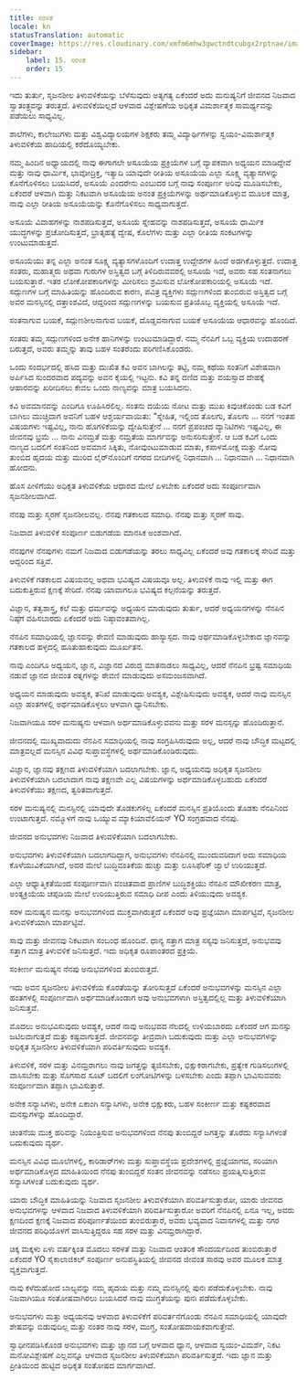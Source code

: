 ```yaml
---
title: ಸರಳತೆ
locale: kn
statusTranslation: automatic
coverImage: https://res.cloudinary.com/xmfm6mhw3gwctndtcubgx2rptnae/image/upload/v1740337243/small_cover_educacion_fundamental_a051170f1c.webp
sidebar:
    label: 15. ಸರಳತೆ
    order: 15
---
```

ಇದು ತುರ್ತು, ಸೃಜನಶೀಲ ತಿಳುವಳಿಕೆಯನ್ನು ಬೆಳೆಸುವುದು ಅತ್ಯಗತ್ಯ ಏಕೆಂದರೆ ಅದು ಮನುಷ್ಯನಿಗೆ ಜೀವನದ ನಿಜವಾದ ಸ್ವಾತಂತ್ರ್ಯವನ್ನು ತರುತ್ತದೆ. ತಿಳುವಳಿಕೆಯಿಲ್ಲದೆ ಆಳವಾದ ವಿಶ್ಲೇಷಣೆಯ ಅಧಿಕೃತ ವಿಮರ್ಶಾತ್ಮಕ ಸಾಮರ್ಥ್ಯವನ್ನು ಪಡೆಯಲು ಸಾಧ್ಯವಿಲ್ಲ.

ಶಾಲೆಗಳು, ಕಾಲೇಜುಗಳು ಮತ್ತು ವಿಶ್ವವಿದ್ಯಾಲಯಗಳ ಶಿಕ್ಷಕರು ತಮ್ಮ ವಿದ್ಯಾರ್ಥಿಗಳನ್ನು ಸ್ವಯಂ-ವಿಮರ್ಶಾತ್ಮಕ ತಿಳುವಳಿಕೆಯ ಹಾದಿಯಲ್ಲಿ ಕರೆದೊಯ್ಯಬೇಕು.

ನಮ್ಮ ಹಿಂದಿನ ಅಧ್ಯಾಯದಲ್ಲಿ ನಾವು ಈಗಾಗಲೇ ಅಸೂಯೆಯ ಪ್ರಕ್ರಿಯೆಗಳ ಬಗ್ಗೆ ವ್ಯಾಪಕವಾಗಿ ಅಧ್ಯಯನ ಮಾಡಿದ್ದೇವೆ ಮತ್ತು ನಾವು ಧಾರ್ಮಿಕ, ಭಾವೋದ್ರಿಕ್ತ, ಇತ್ಯಾದಿ ಯಾವುದೇ ರೀತಿಯ ಅಸೂಯೆಯ ಎಲ್ಲಾ ಸೂಕ್ಷ್ಮ ವ್ಯತ್ಯಾಸಗಳನ್ನು ಕೊನೆಗೊಳಿಸಲು ಬಯಸಿದರೆ, ಅಸೂಯೆ ಎಂದರೇನು ಎಂಬುದರ ಬಗ್ಗೆ ನಾವು ಸಂಪೂರ್ಣ ಅರಿವು ಮೂಡಿಸಬೇಕು, ಏಕೆಂದರೆ ಆಳವಾಗಿ ಮತ್ತು ನಿಕಟವಾಗಿ ಅಸೂಯೆಯ ಅನಂತ ಪ್ರಕ್ರಿಯೆಗಳನ್ನು ಅರ್ಥಮಾಡಿಕೊಳ್ಳುವ ಮೂಲಕ ಮಾತ್ರ, ನಾವು ಎಲ್ಲಾ ರೀತಿಯ ಅಸೂಯೆಯನ್ನು ಕೊನೆಗೊಳಿಸಲು ಸಾಧ್ಯವಾಗುತ್ತದೆ.

ಅಸೂಯೆ ವಿವಾಹಗಳನ್ನು ನಾಶಪಡಿಸುತ್ತದೆ, ಅಸೂಯೆ ಸ್ನೇಹವನ್ನು ನಾಶಪಡಿಸುತ್ತದೆ, ಅಸೂಯೆ ಧಾರ್ಮಿಕ ಯುದ್ಧಗಳನ್ನು ಪ್ರಚೋದಿಸುತ್ತದೆ, ಭ್ರಾತೃಹತ್ಯೆ ದ್ವೇಷ, ಕೊಲೆಗಳು ಮತ್ತು ಎಲ್ಲಾ ರೀತಿಯ ಸಂಕಟಗಳನ್ನು ಉಂಟುಮಾಡುತ್ತದೆ.

ಅಸೂಯೆಯು ತನ್ನ ಎಲ್ಲಾ ಅನಂತ ಸೂಕ್ಷ್ಮ ವ್ಯತ್ಯಾಸಗಳೊಂದಿಗೆ ಉದಾತ್ತ ಉದ್ದೇಶಗಳ ಹಿಂದೆ ಅಡಗಿಕೊಳ್ಳುತ್ತದೆ. ಉದಾತ್ತ ಸಂತರು, ಮಹಾತ್ಮರು ಅಥವಾ ಗುರುಗಳ ಅಸ್ತಿತ್ವದ ಬಗ್ಗೆ ತಿಳಿದಿರುವವರಲ್ಲಿ ಅಸೂಯೆ ಇದೆ, ಅವರು ಸಹ ಸಂತನಾಗಲು ಬಯಸುತ್ತಾರೆ. ಇತರ ಲೋಕೋಪಕಾರಿಗಳನ್ನು ಮೀರಿಸಲು ಶ್ರಮಿಸುವ ಲೋಕೋಪಕಾರಿಯಲ್ಲಿ ಅಸೂಯೆ ಇದೆ. ಸದ್ಗುಣಗಳ ಬಗ್ಗೆ ಮಾಹಿತಿಯನ್ನು ಹೊಂದಿರುವ ಕಾರಣ, ಪವಿತ್ರ ವ್ಯಕ್ತಿಗಳು ಸದ್ಗುಣಗಳಿಂದ ತುಂಬಿರುವ ಅಸ್ತಿತ್ವದ ಬಗ್ಗೆ ಅವರ ಮನಸ್ಸಿನಲ್ಲಿ ದತ್ತಾಂಶವಿದೆ, ಆದ್ದರಿಂದ ಸದ್ಗುಣಗಳನ್ನು ಬಯಸುವ ಪ್ರತಿಯೊಬ್ಬ ವ್ಯಕ್ತಿಯಲ್ಲಿ ಅಸೂಯೆ ಇದೆ.

ಸಂತನಾಗುವ ಬಯಕೆ, ಸದ್ಗುಣಶೀಲನಾಗುವ ಬಯಕೆ, ದೊಡ್ಡವನಾಗುವ ಬಯಕೆ ಅಸೂಯೆಯ ಆಧಾರವನ್ನು ಹೊಂದಿದೆ.

ಸಂತರು ತಮ್ಮ ಸದ್ಗುಣಗಳಿಂದ ಅನೇಕ ಹಾನಿಗಳನ್ನು ಉಂಟುಮಾಡಿದ್ದಾರೆ. ನಮ್ಮ ನೆನಪಿಗೆ ಒಬ್ಬ ವ್ಯಕ್ತಿಯ ಉದಾಹರಣೆ ಬರುತ್ತದೆ, ಅವರು ತಮ್ಮನ್ನು ತಾವು ಬಹಳ ಸಂತರೆಂದು ಪರಿಗಣಿಸಿಕೊಂಡರು.

ಒಂದು ಸಂದರ್ಭದಲ್ಲಿ ಹಸಿದ ಮತ್ತು ದುಃಖಿತ ಕವಿ ಅವನ ಬಾಗಿಲನ್ನು ತಟ್ಟಿ, ನಮ್ಮ ಕಥೆಯ ಸಂತನಿಗೆ ವಿಶೇಷವಾಗಿ ಅರ್ಪಿಸಿದ ಸುಂದರವಾದ ಪದ್ಯವನ್ನು ಅವನ ಕೈಯಲ್ಲಿ ಇಟ್ಟನು. ಕವಿ ತನ್ನ ದಣಿದ ಮತ್ತು ವಯಸ್ಸಾದ ದೇಹಕ್ಕೆ ಆಹಾರವನ್ನು ಖರೀದಿಸಲು ಕೇವಲ ಒಂದು ನಾಣ್ಯವನ್ನು ಮಾತ್ರ ಬಯಸಿದನು.

ಕವಿ ಅವಮಾನವನ್ನು ಎಂದಿಗೂ ಊಹಿಸಿರಲಿಲ್ಲ. ಸಂತನು ದಯೆಯ ನೋಟ ಮತ್ತು ಮುಖ ಕಿವುಚಿಕೊಂಡು ಬಡ ಕವಿಗೆ ಬಾಗಿಲು ಮುಚ್ಚಿದಾಗ ಅವನಿಗೆ ಬಹಳ ಆಶ್ಚರ್ಯವಾಯಿತು: "ಸ್ನೇಹಿತ, ಇಲ್ಲಿಂದ ತೊಲಗು, ತೊಲಗು ... ನನಗೆ ಇಂತಹ ವಿಷಯಗಳು ಇಷ್ಟವಿಲ್ಲ, ನಾನು ಹೊಗಳಿಕೆಯನ್ನು ದ್ವೇಷಿಸುತ್ತೇನೆ ... ನನಗೆ ಪ್ರಪಂಚದ ವ್ಯಾನಿಟಿಗಳು ಇಷ್ಟವಿಲ್ಲ, ಈ ಜೀವನವು ಭ್ರಮೆ ... ನಾನು ವಿನಮ್ರತೆ ಮತ್ತು ನಮ್ರತೆಯ ಮಾರ್ಗವನ್ನು ಅನುಸರಿಸುತ್ತೇನೆ. ಆ ಬಡ ಕವಿಗೆ ಒಂದು ನಾಣ್ಯದ ಬದಲಿಗೆ ಸಂತನಿಂದ ಅವಮಾನ ಸಿಕ್ಕಿತು, ನೋವುಂಟುಮಾಡುವ ಮಾತು, ಕಪಾಳಮೋಕ್ಷ ಮತ್ತು ನೋವು ತುಂಬಿದ ಹೃದಯ ಮತ್ತು ಮುರಿದ ಲೈರ್‌ನೊಂದಿಗೆ ನಗರದ ಬೀದಿಗಳಲ್ಲಿ ನಿಧಾನವಾಗಿ ... ನಿಧಾನವಾಗಿ ... ನಿಧಾನವಾಗಿ ಹೋದನು.

ಹೊಸ ಪೀಳಿಗೆಯು ಅಧಿಕೃತ ತಿಳುವಳಿಕೆಯ ಆಧಾರದ ಮೇಲೆ ಏಳಬೇಕು ಏಕೆಂದರೆ ಅದು ಸಂಪೂರ್ಣವಾಗಿ ಸೃಜನಶೀಲವಾಗಿದೆ.

ನೆನಪು ಮತ್ತು ಸ್ಮರಣೆ ಸೃಜನಶೀಲವಲ್ಲ. ನೆನಪು ಗತಕಾಲದ ಸಮಾಧಿ. ನೆನಪು ಮತ್ತು ಸ್ಮರಣೆ ಸಾವು.

ನಿಜವಾದ ತಿಳುವಳಿಕೆ ಸಂಪೂರ್ಣ ಬಿಡುಗಡೆಯ ಮಾನಸಿಕ ಅಂಶವಾಗಿದೆ.

ನೆನಪುಗಳ ನೆನಪುಗಳು ನಮಗೆ ನಿಜವಾದ ಬಿಡುಗಡೆಯನ್ನು ತರಲು ಸಾಧ್ಯವಿಲ್ಲ ಏಕೆಂದರೆ ಅವು ಗತಕಾಲಕ್ಕೆ ಸೇರಿವೆ ಮತ್ತು ಆದ್ದರಿಂದ ಸತ್ತಿವೆ.

ತಿಳುವಳಿಕೆ ಗತಕಾಲದ ವಿಷಯವಲ್ಲ ಅಥವಾ ಭವಿಷ್ಯದ ವಿಷಯವೂ ಅಲ್ಲ. ತಿಳುವಳಿಕೆ ನಾವು ಇಲ್ಲಿ ಮತ್ತು ಈಗ ಬದುಕುತ್ತಿರುವ ಕ್ಷಣಕ್ಕೆ ಸೇರಿದೆ. ನೆನಪು ಯಾವಾಗಲೂ ಭವಿಷ್ಯದ ಕಲ್ಪನೆಯನ್ನು ತರುತ್ತದೆ.

ವಿಜ್ಞಾನ, ತತ್ವಶಾಸ್ತ್ರ, ಕಲೆ ಮತ್ತು ಧರ್ಮವನ್ನು ಅಧ್ಯಯನ ಮಾಡುವುದು ತುರ್ತು, ಆದರೆ ಅಧ್ಯಯನಗಳನ್ನು ನೆನಪಿನ ನಿಷ್ಠೆಗೆ ವಹಿಸಬಾರದು ಏಕೆಂದರೆ ಅದು ನಿಷ್ಠಾವಂತವಾಗಿಲ್ಲ.

ನೆನಪಿನ ಸಮಾಧಿಯಲ್ಲಿ ಜ್ಞಾನವನ್ನು ಠೇವಣಿ ಮಾಡುವುದು ಹಾಸ್ಯಾಸ್ಪದ. ನಾವು ಅರ್ಥಮಾಡಿಕೊಳ್ಳಬೇಕಾದ ಜ್ಞಾನವನ್ನು ಗತಕಾಲದ ಹಳ್ಳದಲ್ಲಿ ಹೂತುಹಾಕುವುದು ಮೂರ್ಖತನ.

ನಾವು ಎಂದಿಗೂ ಅಧ್ಯಯನ, ಜ್ಞಾನ, ವಿಜ್ಞಾನದ ವಿರುದ್ಧ ಮಾತನಾಡಲು ಸಾಧ್ಯವಿಲ್ಲ, ಆದರೆ ನೆನಪಿನ ಭ್ರಷ್ಟ ಸಮಾಧಿಯ ನಡುವೆ ಜ್ಞಾನದ ಜೀವಂತ ರತ್ನಗಳನ್ನು ಠೇವಣಿ ಮಾಡುವುದು ಅಸಮಂಜಸವಾಗಿದೆ.

ಅಧ್ಯಯನ ಮಾಡುವುದು ಅವಶ್ಯಕ, ತನಿಖೆ ಮಾಡುವುದು ಅವಶ್ಯಕ, ವಿಶ್ಲೇಷಿಸುವುದು ಅವಶ್ಯಕ, ಆದರೆ ನಾವು ಮನಸ್ಸಿನ ಎಲ್ಲಾ ಹಂತಗಳಲ್ಲಿ ಅರ್ಥಮಾಡಿಕೊಳ್ಳಲು ಆಳವಾಗಿ ಧ್ಯಾನಿಸಬೇಕು.

ನಿಜವಾಗಿಯೂ ಸರಳ ಮನುಷ್ಯನು ಆಳವಾಗಿ ಅರ್ಥಮಾಡಿಕೊಳ್ಳುವವನು ಮತ್ತು ಸರಳ ಮನಸ್ಸನ್ನು ಹೊಂದಿರುತ್ತಾನೆ.

ಜೀವನದಲ್ಲಿ ಮುಖ್ಯವಾದುದು ನೆನಪಿನ ಸಮಾಧಿಯಲ್ಲಿ ನಾವು ಸಂಗ್ರಹಿಸಿರುವುದು ಅಲ್ಲ, ಆದರೆ ನಾವು ಬೌದ್ಧಿಕ ಮಟ್ಟದಲ್ಲಿ ಮಾತ್ರವಲ್ಲದೆ ಮನಸ್ಸಿನ ವಿವಿಧ ಸುಪ್ತಾವಸ್ಥೆಗಳಲ್ಲಿ ಅರ್ಥಮಾಡಿಕೊಂಡಿರುವುದು.

ವಿಜ್ಞಾನ, ಜ್ಞಾನವು ತಕ್ಷಣದ ತಿಳುವಳಿಕೆಯಾಗಿ ಬದಲಾಗಬೇಕು. ಜ್ಞಾನ, ಅಧ್ಯಯನವು ಅಧಿಕೃತ ಸೃಜನಶೀಲ ತಿಳುವಳಿಕೆಯಾಗಿ ಬದಲಾದಾಗ ನಾವು ತಕ್ಷಣವೇ ಎಲ್ಲ ವಿಷಯಗಳನ್ನು ಅರ್ಥಮಾಡಿಕೊಳ್ಳಬಹುದು ಏಕೆಂದರೆ ತಿಳುವಳಿಕೆಯು ತಕ್ಷಣದ, ತ್ವರಿತವಾಗುತ್ತದೆ.

ಸರಳ ಮನುಷ್ಯನಲ್ಲಿ ಮನಸ್ಸಿನಲ್ಲಿ ಯಾವುದೇ ತೊಡಕುಗಳಿಲ್ಲ ಏಕೆಂದರೆ ಮನಸ್ಸಿನ ಪ್ರತಿಯೊಂದು ತೊಡಕು ನೆನಪಿನಿಂದ ಉಂಟಾಗುತ್ತದೆ. ನಮ್ಮೊಳಗೆ ನಾವು ಒಯ್ಯುವ ಮ್ಯಾಕಿಯಾವೆಲಿಯನ್ YO ಸಂಗ್ರಹವಾದ ನೆನಪು.

ಜೀವನದ ಅನುಭವಗಳು ನಿಜವಾದ ತಿಳುವಳಿಕೆಯಾಗಿ ಬದಲಾಗಬೇಕು.

ಅನುಭವಗಳು ತಿಳುವಳಿಕೆಯಾಗಿ ಬದಲಾಗದಿದ್ದಾಗ, ಅನುಭವಗಳು ನೆನಪಿನಲ್ಲಿ ಮುಂದುವರಿದಾಗ ಅದು ಸಮಾಧಿಯ ಕೊಳೆಯುವಿಕೆಯಾಗಿದೆ, ಅದರ ಮೇಲೆ ಬುದ್ಧಿವಂತಿಕೆಯ ಹುಚ್ಚು ಮತ್ತು ಲೂಸಿಫೆರಿಕ್ ಜ್ವಾಲೆ ಉರಿಯುತ್ತದೆ.

ಎಲ್ಲಾ ಆಧ್ಯಾತ್ಮಿಕತೆಯಿಂದ ಸಂಪೂರ್ಣವಾಗಿ ವಂಚಿತವಾದ ಪ್ರಾಣಿಗಳ ಬುದ್ಧಿಶಕ್ತಿಯು ನೆನಪಿನ ಮೌಖೀಕರಣ ಮಾತ್ರ, ಅಂತ್ಯಕ್ರಿಯೆಯ ಚಪ್ಪಡಿಯ ಮೇಲೆ ಉರಿಯುತ್ತಿರುವ ಸಮಾಧಿ ದೀಪ ಎಂದು ತಿಳಿಯುವುದು ಅವಶ್ಯಕ.

ಸರಳ ಮನುಷ್ಯನ ಮನಸ್ಸು ಅನುಭವಗಳಿಂದ ಮುಕ್ತವಾಗಿರುತ್ತದೆ ಏಕೆಂದರೆ ಅವು ಪ್ರಜ್ಞೆಯಾಗಿ ಮಾರ್ಪಟ್ಟಿವೆ, ಸೃಜನಶೀಲ ತಿಳುವಳಿಕೆಯಾಗಿ ಮಾರ್ಪಟ್ಟಿವೆ.

ಸಾವು ಮತ್ತು ಜೀವನವು ನಿಕಟವಾಗಿ ಸಂಬಂಧ ಹೊಂದಿವೆ. ಧಾನ್ಯ ಸತ್ತಾಗ ಮಾತ್ರ ಸಸ್ಯವು ಜನಿಸುತ್ತದೆ, ಅನುಭವವು ಸತ್ತಾಗ ಮಾತ್ರ ತಿಳುವಳಿಕೆ ಜನಿಸುತ್ತದೆ. ಇದು ಅಧಿಕೃತ ರೂಪಾಂತರದ ಪ್ರಕ್ರಿಯೆ.

ಸಂಕೀರ್ಣ ಮನುಷ್ಯನ ನೆನಪು ಅನುಭವಗಳಿಂದ ತುಂಬಿರುತ್ತದೆ.

ಇದು ಅವನ ಸೃಜನಶೀಲ ತಿಳುವಳಿಕೆಯ ಕೊರತೆಯನ್ನು ತೋರಿಸುತ್ತದೆ ಏಕೆಂದರೆ ಅನುಭವಗಳನ್ನು ಮನಸ್ಸಿನ ಎಲ್ಲಾ ಹಂತಗಳಲ್ಲಿ ಸಂಪೂರ್ಣವಾಗಿ ಅರ್ಥಮಾಡಿಕೊಂಡಾಗ ಅವು ಅನುಭವಗಳಾಗಿ ಅಸ್ತಿತ್ವದಲ್ಲಿಲ್ಲ ಮತ್ತು ತಿಳುವಳಿಕೆಯಾಗಿ ಜನಿಸುತ್ತವೆ.

ಮೊದಲು ಅನುಭವಿಸುವುದು ಅವಶ್ಯಕ, ಆದರೆ ನಾವು ಅನುಭವದ ನೆಲದಲ್ಲಿ ಉಳಿಯಬಾರದು ಏಕೆಂದರೆ ಆಗ ಮನಸ್ಸು ಜಟಿಲವಾಗುತ್ತದೆ ಮತ್ತು ಕಷ್ಟವಾಗುತ್ತದೆ. ಜೀವನವನ್ನು ತೀವ್ರವಾಗಿ ಬದುಕುವುದು ಮತ್ತು ಎಲ್ಲಾ ಅನುಭವಗಳನ್ನು ಅಧಿಕೃತ ಸೃಜನಶೀಲ ತಿಳುವಳಿಕೆಯಾಗಿ ಪರಿವರ್ತಿಸುವುದು ಅವಶ್ಯಕ.

ತಿಳುವಳಿಕೆ, ಸರಳ ಮತ್ತು ವಿನಮ್ರರಾಗಲು ನಾವು ಜಗತ್ತನ್ನು ತ್ಯಜಿಸಬೇಕು, ಭಿಕ್ಷುಕರಾಗಬೇಕು, ಪ್ರತ್ಯೇಕ ಗುಡಿಸಲುಗಳಲ್ಲಿ ವಾಸಿಸಬೇಕು ಮತ್ತು ಸೊಗಸಾದ ಸೂಟ್ ಬದಲಿಗೆ ಲಂಗೋಟಿಗಳನ್ನು ಬಳಸಬೇಕು ಎಂದು ತಪ್ಪಾಗಿ ಭಾವಿಸುವವರು ಸಂಪೂರ್ಣವಾಗಿ ತಪ್ಪಾಗಿ ಭಾವಿಸುತ್ತಾರೆ.

ಅನೇಕ ಸನ್ಯಾಸಿಗಳು, ಅನೇಕ ಏಕಾಂಗಿ ಸನ್ಯಾಸಿಗಳು, ಅನೇಕ ಭಿಕ್ಷುಕರು, ಬಹಳ ಸಂಕೀರ್ಣ ಮತ್ತು ಕಷ್ಟಕರವಾದ ಮನಸ್ಸುಗಳನ್ನು ಹೊಂದಿದ್ದಾರೆ.

ಚಿಂತನೆಯ ಮುಕ್ತ ಹರಿವನ್ನು ನಿಯಂತ್ರಿಸುವ ಅನುಭವಗಳಿಂದ ನೆನಪು ತುಂಬಿದ್ದರೆ ಜಗತ್ತನ್ನು ತೊರೆದು ಸನ್ಯಾಸಿಗಳಂತೆ ಬದುಕುವುದು ವ್ಯರ್ಥ.

ಮನಸ್ಸಿನ ವಿವಿಧ ಮೂಲೆಗಳಲ್ಲಿ, ಕಾರಿಡಾರ್‌ಗಳು ಮತ್ತು ಸುಪ್ತಾವಸ್ಥೆಯ ಪ್ರದೇಶಗಳಲ್ಲಿ ಪ್ರಜ್ಞೆಯಾಗದ, ಸರಿಯಾಗಿ ಅರ್ಥಮಾಡಿಕೊಳ್ಳದ ಮಾಹಿತಿಯಿಂದ ನೆನಪು ತುಂಬಿದ್ದರೆ ಸಂತನ ಜೀವನವನ್ನು ನಡೆಸಲು ಪ್ರಯತ್ನಿಸುತ್ತಿರುವ ಸನ್ಯಾಸಿಗಳಂತೆ ಬದುಕುವುದು ವ್ಯರ್ಥ.

ಯಾರು ಬೌದ್ಧಿಕ ಮಾಹಿತಿಯನ್ನು ನಿಜವಾದ ಸೃಜನಶೀಲ ತಿಳುವಳಿಕೆಯಾಗಿ ಪರಿವರ್ತಿಸುತ್ತಾರೋ, ಯಾರು ಜೀವನದ ಅನುಭವಗಳನ್ನು ಆಳವಾದ ನಿಜವಾದ ತಿಳುವಳಿಕೆಯಾಗಿ ಪರಿವರ್ತಿಸುತ್ತಾರೋ ಅವರಿಗೆ ನೆನಪಿನಲ್ಲಿ ಏನೂ ಇಲ್ಲ, ಅವರು ಕ್ಷಣದಿಂದ ಕ್ಷಣಕ್ಕೆ ನಿಜವಾದ ಪರಿಪೂರ್ಣತೆಯಿಂದ ತುಂಬಿರುತ್ತಾರೆ, ಅವರು ಭವ್ಯವಾದ ನಿವಾಸಗಳಲ್ಲಿ ಮತ್ತು ನಗರ ಜೀವನದ ಪರಿಧಿಯೊಳಗೆ ವಾಸಿಸುತ್ತಿದ್ದರೂ ಸಹ ಸರಳ ಮತ್ತು ವಿನಮ್ರರಾಗಿದ್ದಾರೆ.

ಚಿಕ್ಕ ಮಕ್ಕಳು ಏಳು ವರ್ಷಕ್ಕಿಂತ ಮೊದಲು ಸರಳತೆ ಮತ್ತು ನಿಜವಾದ ಆಂತರಿಕ ಸೌಂದರ್ಯದಿಂದ ತುಂಬಿರುತ್ತಾರೆ ಏಕೆಂದರೆ YO ಸೈಕಾಲಾಜಿಕಲ್ ಸಂಪೂರ್ಣ ಅನುಪಸ್ಥಿತಿಯಲ್ಲಿ ಜೀವನದ ಜೀವಂತ ಸಾರವು ಅವರ ಮೂಲಕ ಮಾತ್ರ ವ್ಯಕ್ತವಾಗುತ್ತದೆ.

ನಾವು ಕಳೆದುಹೋದ ಬಾಲ್ಯವನ್ನು ನಮ್ಮ ಹೃದಯ ಮತ್ತು ನಮ್ಮ ಮನಸ್ಸಿನಲ್ಲಿ ಪುನಃ ಪಡೆದುಕೊಳ್ಳಬೇಕು. ನಾವು ನಿಜವಾಗಿಯೂ ಸಂತೋಷವಾಗಿರಲು ಬಯಸಿದರೆ ನಾವು ಮುಗ್ಧತೆಯನ್ನು ಪುನಃ ಪಡೆದುಕೊಳ್ಳಬೇಕು.

ಅನುಭವಗಳು ಮತ್ತು ಅಧ್ಯಯನವು ಆಳವಾದ ತಿಳುವಳಿಕೆಗೆ ಪರಿವರ್ತನೆಗೊಂಡು ನೆನಪಿನ ಸಮಾಧಿಯಲ್ಲಿ ಯಾವುದೇ ಶೇಷವನ್ನು ಬಿಡುವುದಿಲ್ಲ ಮತ್ತು ನಂತರ ನಾವು ಸರಳ, ಮುಗ್ಧ, ಸಂತೋಷದಾಯಕವಾಗುತ್ತೇವೆ.

ಸ್ವಾಧೀನಪಡಿಸಿಕೊಂಡ ಅನುಭವಗಳು ಮತ್ತು ಜ್ಞಾನದ ಬಗ್ಗೆ ಆಳವಾದ ಧ್ಯಾನ, ಆಳವಾದ ಸ್ವಯಂ-ವಿಮರ್ಶೆ, ನಿಕಟ ಮನೋವಿಶ್ಲೇಷಣೆ ಎಲ್ಲವನ್ನೂ ಆಳವಾದ ಸೃಜನಶೀಲ ತಿಳುವಳಿಕೆಯಾಗಿ ಪರಿವರ್ತಿಸುತ್ತದೆ. ಇದು ಜ್ಞಾನ ಮತ್ತು ಪ್ರೀತಿಯಿಂದ ಹುಟ್ಟಿದ ಅಧಿಕೃತ ಸಂತೋಷದ ಮಾರ್ಗವಾಗಿದೆ.

